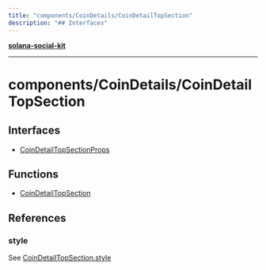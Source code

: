 ```yaml
---
title: "components/CoinDetails/CoinDetailTopSection"
description: "## Interfaces"
---
```


[**solana-social-kit**](../../../README.mdx)

***

# components/CoinDetails/CoinDetailTopSection

## Interfaces

- [CoinDetailTopSectionProps](interfaces/CoinDetailTopSectionProps.mdx)

## Functions

- [CoinDetailTopSection](functions/CoinDetailTopSection.mdx)

## References

### style

See [CoinDetailTopSection.style](../CoinDetailTopSection.style/README.mdx)
